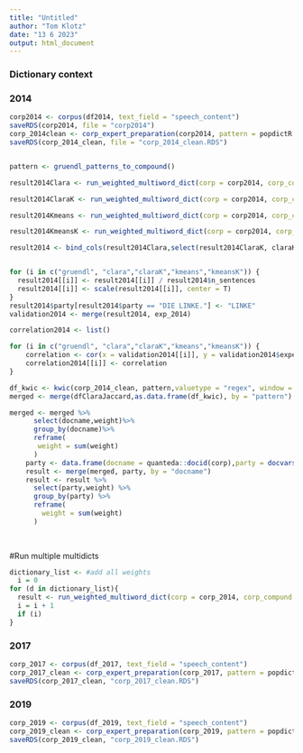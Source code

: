 ```yaml
---
title: "Untitled"
author: "Tom Klotz"
date: "13 6 2023"
output: html_document
---
```


### Dictionary context





### 2014


```r
corp2014 <- corpus(df2014, text_field = "speech_content")
saveRDS(corp2014, file = "corp2014")
corp_2014clean <- corp_expert_preparation(corp2014, pattern = popdictR::gruendl_terms)
saveRDS(corp_2014_clean, file = "corp_2014_clean.RDS")


pattern <- gruendl_patterns_to_compound()

result2014Clara <- run_weighted_multiword_dict(corp = corp2014, corp_compund = corp_2014_clean, pattern = pattern, pattern_name = "gruendl", pattern_weight = dfClaraJaccard, pattern_weight_name = "clara", include_main_dict = TRUE,include_totals = TRUE)

result2014ClaraK <- run_weighted_multiword_dict(corp = corp2014, corp_compund = corp_2014_clean, pattern = pattern, pattern_weight = dfClaraKJaccard,pattern_weight_name = "claraK", include_main_dict = F,include_totals = F)

result2014Kmeans <- run_weighted_multiword_dict(corp = corp2014, corp_compund = corp_2014_clean, pattern = pattern, pattern_weight = dfKmeans, pattern_weight_name = "kmeans", include_main_dict = F,include_totals = F)

result2014KmeansK <- run_weighted_multiword_dict(corp = corp2014, corp_compund = corp_2014_clean, pattern = pattern, pattern_weight = dfKmeansK, pattern_weight_name = "kmeansK", include_main_dict = F,include_totals = F)

result2014 <- bind_cols(result2014Clara,select(result2014ClaraK, claraK), select(result2014Kmeans, kmeans), select(result2014KmeansK, kmeansK))


for (i in c("gruendl", "clara","claraK","kmeans","kmeansK")) {
  result2014[[i]] <- result2014[[i]] / result2014$n_sentences
  result2014[[i]] <- scale(result2014[[i]], center = T)
}
result2014$party[result2014$party == "DIE LINKE."] <- "LINKE"
validation2014 <- merge(result2014, exp_2014)

correlation2014 <- list()

for (i in c("gruendl", "clara","claraK","kmeans","kmeansK")) {
    correlation <- cor(x = validation2014[[i]], y = validation2014$expert_rating_z, method = "pearson")
    correlation2014[[i]] <- correlation 
}


```







```r
df_kwic <- kwic(corp_2014_clean, pattern,valuetype = "regex", window = 1, case_insensitive = T)
merged <- merge(dfClaraJaccard,as.data.frame(df_kwic), by = "pattern")

merged <- merged %>%
      select(docname,weight)%>%
      group_by(docname)%>%
      reframe(
       weight = sum(weight) 
      )
    party <- data.frame(docname = quanteda::docid(corp),party = docvars(corp)$party)
    result <- merge(merged, party, by = "docname")
    result <- result %>%
      select(party,weight) %>%
      group_by(party) %>%
      reframe(
        weight = sum(weight)
      )
  
  

```








#Run multiple multidicts

```r
dictionary_list <- #add all weights
  i = 0
for (d in dictionary_list){
  result <- run_weighted_multiword_dict(corp = corp_2014, corp_compund = corp_2014_clean, pattern = pattern, pattern_weight = d)
  i = i + 1
  if (i)
}


```



### 2017

```r
corp_2017 <- corpus(df_2017, text_field = "speech_content")
corp_2017_clean <- corp_expert_preparation(corp_2017, pattern = popdictR::gruendl_terms)
saveRDS(corp_2017_clean, "corp_2017_clean.RDS")
```


### 2019

```r
corp_2019 <- corpus(df_2019, text_field = "speech_content")
corp_2019_clean <- corp_expert_preparation(corp_2019, pattern = popdictR::gruendl_terms)
saveRDS(corp_2019_clean, "corp_2019_clean.RDS")
```













